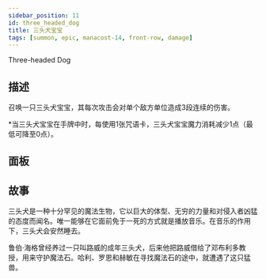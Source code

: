```yaml
---
sidebar_position: 11
id: three_headed_dog
title: 三头犬宝宝
tags: [summon, epic, manacost-14, front-row, damage]
---
```


Three-headed Dog

<!--truncate-->



<CardBasics cardKey={id}/>


## 描述

召唤一只三头犬宝宝，其每次攻击会对单个敌方单位造成3段连续的伤害。

*当三头犬宝宝在手牌中时，每使用1张咒语卡，三头犬宝宝魔力消耗减少1点（最低可降至0点）。

## 面板


<LevelComponent/>


<CardDynamicTable cardKey={id}/>


<CardComplexTable cardKey={id}/>





## 故事

三头犬是一种十分罕见的魔法生物，它以巨大的体型、无穷的力量和对侵入者凶猛的态度而闻名。唯一能够在它面前免于一死的方式就是播放音乐。在音乐的作用下，三头犬会安然睡去。

鲁伯·海格曾经养过一只叫路威的成年三头犬，后来他把路威借给了邓布利多教授，用来守护魔法石。哈利、罗恩和赫敏在寻找魔法石的途中，就遭遇了这只猛兽。



